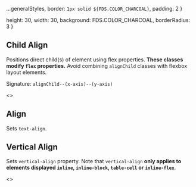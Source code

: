 
  ...generalStyles,
  border: `1px solid ${FDS.COLOR_CHARCOAL}`,
  padding: 2 
}

  height: 30,
  width: 30,
  background: FDS.COLOR_CHARCOAL,
  borderRadius: 3
}

<Meta title="Style Utilities/Position"  />

## Child Align
Positions direct child(s) of element using flex properties.
**These classes modify `flex` properties.**
Avoid combining `alignChild` classes with flexbox layout elements.

Signature: `alignChild--(x-axis)--(y-axis)`

<Story name="Child Align">
  <>
    <TableLayout
      isCSS
      headers={['class', 'description']}
      rows={[
        ['alignChild--left--top', 'Adds standard margin to top of element'],
        ['alignChild--left--center', 'Adds standard margin to bottom of element'],
        ['alignChild--left--bottom', 'Adds standard margin to right of of element'],
        ['alignChild--right--top', 'Adds standard margin to left of element'],
        ['alignChild--right--center', 'Adds standard margin to all sides'],
        ['alignChild--right--bottom', 'Adds standard margin to all sides'],
        ['alignChild--center--top', 'Adds standard margin to all sides'],
        ['alignChild--center--center', 'Adds standard margin to all sides'],
        ['alignChild--center--bottom', 'Adds standard margin to all sides'],
      ]} 
    />
    <div style={containerStyles}>
      <Item label="center--center"><div className="alignChild--center--center" style={positionStyles}><div style={boxStyles}/></div></Item>
      <Item label="center--top"><div className="alignChild--center--top" style={positionStyles}><div style={boxStyles}/></div></Item>
      <Item label="center--bottom"><div className="alignChild--center--bottom" style={positionStyles}><div style={boxStyles}/></div></Item>
      <Item label="left--center"><div className="alignChild--left--center" style={positionStyles}><div style={boxStyles}/></div></Item>
      <Item label="left--top"><div className="alignChild--left--top" style={positionStyles}><div style={boxStyles}/></div></Item>
      <Item label="left--bottom"><div className="alignChild--left--bottom" style={positionStyles}><div style={boxStyles}/></div></Item>
      <Item label="right--center"><div className="alignChild--right--center" style={positionStyles}><div style={boxStyles}/></div></Item>
      <Item label="right--top"><div className="alignChild--right--top" style={positionStyles}><div style={boxStyles}/></div></Item>
      <Item label="right--bottom"><div className="alignChild--right--bottom" style={positionStyles}><div style={boxStyles}/></div></Item>
    </div>
  </>
</Story>

## Align
Sets `text-align`.

<Story name="Align">
  <TableLayout
    isCSS
    headers={['class', 'description']}
    rows={[
      ['align--left', 'Sets `text-align` to `left`'],
      ['align--center', 'Sets `text-align` to `center`'],
      ['align-right', 'Sets `text-align` to `right`'],
    ]} 
  />
</Story>

## Vertical Align
Sets `vertical-align` property. Note that `vertical-align`
**only applies to elements displayed `inline`, `inline-block`,
`table-cell` or `inline-flex`**.

<Story name="Flush">
  <>
    <TableLayout
      isCSS
      headers={['class', 'description']}
      rows={[
        ['valign--top', 'Sets `vertical-align` to `top`'],
        ['valign--center', 'Sets `vertical-align` to `middle`'],
        ['valign--bottom', 'Sets `vertical-align` to `bottom`'],
      ]} 
    />
  </>
</Story>
